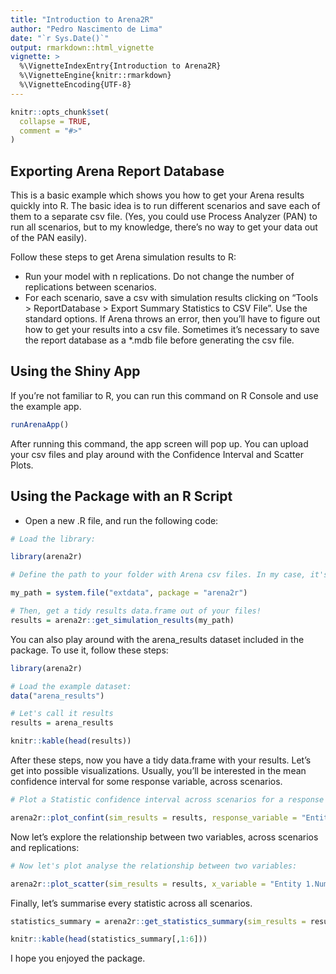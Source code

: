 ```yaml
---
title: "Introduction to Arena2R"
author: "Pedro Nascimento de Lima"
date: "`r Sys.Date()`"
output: rmarkdown::html_vignette
vignette: >
  %\VignetteIndexEntry{Introduction to Arena2R}
  %\VignetteEngine{knitr::rmarkdown}
  %\VignetteEncoding{UTF-8}
---
```


```r
knitr::opts_chunk$set(
  collapse = TRUE,
  comment = "#>"
)
```


## Exporting Arena Report Database

This is a basic example which shows you how to get your Arena results quickly into R. The basic idea is to run different scenarios and save each of them to a separate csv file. (Yes, you could use Process Analyzer (PAN) to run all scenarios, but to my knowledge, there's no way to get your data out of the PAN easily).

Follow these steps to get Arena simulation results to R:

* Run your model with n replications. Do not change the number of replications between scenarios.
* For each scenario, save a csv with simulation results clicking on "Tools > ReportDatabase > Export Summary Statistics to CSV File". Use the standard options. If Arena throws an error, then you'll have to figure out how to get your results into a csv file. Sometimes it's necessary to save the report database as a \*.mdb file before generating the csv file.

## Using the Shiny App

If you're not familiar to R, you can run this command on R Console and use the example app. 

```r

runArenaApp()

```

After running this command, the app screen will pop up. You can upload your csv files and play around with the Confidence Interval and Scatter Plots. 

## Using the Package with an R Script

* Open a new .R file, and run the following code:

```r
# Load the library:

library(arena2r)

# Define the path to your folder with Arena csv files. In my case, it's here:

my_path = system.file("extdata", package = "arena2r")

# Then, get a tidy results data.frame out of your files!
results = arena2r::get_simulation_results(my_path)

```

You can also play around with the arena_results dataset included in the package. To use it, follow these steps:

```r

library(arena2r)

# Load the example dataset:
data("arena_results")

# Let's call it results
results = arena_results

knitr::kable(head(results))

```

After these steps, now you have a tidy data.frame with your results. Let's get into possible visualizations. Usually, you'll be interested in the mean confidence interval for some response variable, across scenarios.


```r

# Plot a Statistic confidence interval across scenarios for a response variable.

arena2r::plot_confint(sim_results = results, response_variable = "Entity 1.NumberOut")

```

Now let's explore the relationship between two variables, across scenarios and replications:

```r

# Now let's plot analyse the relationship between two variables:

arena2r::plot_scatter(sim_results = results, x_variable = "Entity 1.NumberIn", y_variable = "Entity 1.NumberOut")

```

Finally, let's summarise every statistic across all scenarios.

```r

statistics_summary = arena2r::get_statistics_summary(sim_results = results, confidence = 0.95)

knitr::kable(head(statistics_summary[,1:6]))


```

I hope you enjoyed the package.
